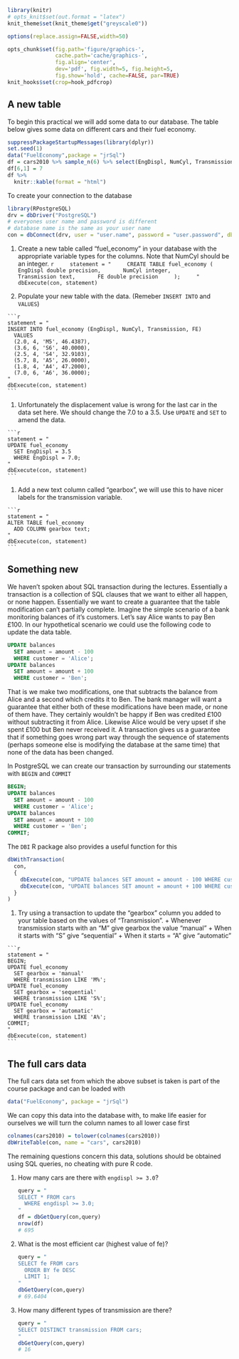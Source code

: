 ```r
library(knitr)
# opts_knit$set(out.format = "latex")
knit_theme$set(knit_theme$get("greyscale0"))

options(replace.assign=FALSE,width=50)

opts_chunk$set(fig.path='figure/graphics-', 
               cache.path='cache/graphics-', 
               fig.align='center', 
               dev='pdf', fig.width=5, fig.height=5, 
               fig.show='hold', cache=FALSE, par=TRUE)
knit_hooks$set(crop=hook_pdfcrop)
```


## A new table

To begin this practical we will add some data to our database. The table below gives some data on different cars and their fuel economy.

```r
suppressPackageStartupMessages(library(dplyr))
set.seed(1)
data("FuelEconomy",package = "jrSql")
df = cars2010 %>% sample_n(6) %>% select(EngDispl, NumCyl, Transmission, FE) 
df[6,1] = 7
df %>%
  knitr::kable(format = "html")
```

To create your connection to the database 

```r
library(RPostgreSQL)
drv = dbDriver("PostgreSQL")
# everyones user name and password is different
# database name is the same as your user name
con = dbConnect(drv, user = "user.name", password = "user.password", dbname = "user.dbname")
```


  (1) Create a new table called "fuel_economy" in your database with the appropriate variable types for the columns. Note that NumCyl should be an integer. 
    ```r
    statement = "
    CREATE TABLE fuel_economy (
      EngDispl double precision,
      NumCyl integer, 
      Transmission text,
      FE double precision
    );
    "
    dbExecute(con, statement)
    ```
      
  (1) Populate your new table with the data. (Remeber `INSERT INTO` and `VALUES`)
  
    ```r
    statement = "
    INSERT INTO fuel_economy (EngDispl, NumCyl, Transmission, FE)
      VALUES 
      (2.0, 4, 'M5', 46.4387),
      (3.6, 6, 'S6', 40.0000),
      (2.5, 4, 'S4', 32.9103),
      (5.7, 8, 'A5', 26.0000),
      (1.8, 4, 'A4', 47.2000),
      (7.0, 6, 'A6', 36.0000);
    "
    dbExecute(con, statement)
    ```
  
  (1) Unfortunately the displacement value is wrong for the last car in the data set here. We should change the 7.0 to a 3.5. Use `UPDATE` and `SET` to amend the data.
  
    ```r
    statement = "
    UPDATE fuel_economy
      SET EngDispl = 3.5 
      WHERE EngDispl = 7.0;
    "
    dbExecute(con, statement)
    ```
  
  (1) Add a new text column called "gearbox", we will use this to have nicer labels for the transmission variable.
  
    ```r
    statement = "
    ALTER TABLE fuel_economy
      ADD COLUMN gearbox text;
    "
    dbExecute(con, statement)
    ```
  
## Something new

We haven't spoken about SQL transaction during the lectures. Essentially a transaction is a collection of SQL clauses that we want to either all happen, or none happen. Essentially we want to create a guarantee that the table modification can't partially complete. Imagine the simple scenario of a bank monitoring balances of it's customers. Let's say Alice wants to pay Ben £100. In our hypothetical scenario we could use the following code to update the data table.

```sql
UPDATE balances
  SET amount = amount - 100
  WHERE customer = 'Alice';
UPDATE balances
  SET amount = amount + 100
  WHERE customer = 'Ben';
```

That is we make two modifications, one that subtracts the balance from Alice and a second which credits it to Ben. The bank manager will want a guarantee that either both of these modifications have been made, or none of them have. They certainly wouldn't be happy if Ben was credited £100 without subtracting it from Alice. Likewise Alice would be very upset if she spent £100 but Ben never received it. A transaction gives us a guarantee that if something goes wrong part way through the sequence of statements (perhaps someone else is modifying the database at the same time) that none of the data has been changed.

In PostgreSQL we can create our transaction by surrounding our statements with `BEGIN` and `COMMIT`

```sql
BEGIN;
UPDATE balances
  SET amount = amount - 100
  WHERE customer = 'Alice';
UPDATE balances
  SET amount = amount + 100
  WHERE customer = 'Ben';
COMMIT;
```

The `DBI` R package also provides a useful function for this

```r
dbWithTransaction(
  con, 
  {
    dbExecute(con, "UPDATE balances SET amount = amount - 100 WHERE customer = 'Alice';")
    dbExecute(con, "UPDATE balances SET amount = amount + 100 WHERE customer = 'Ben';")
  }
)
```

  (1) Try using a transaction to update the "gearbox" column you added to your table based on the values of "Transmission". 
    + Whenever transmission starts with an "M" give gearbox the value "manual"
    + When it starts with "S" give "sequential"
    + When it starts = "A" give "automatic"
    
    ```r
    statement = "
    BEGIN;
    UPDATE fuel_economy
      SET gearbox = 'manual'
      WHERE transmission LIKE 'M%';
    UPDATE fuel_economy
      SET gearbox = 'sequential'
      WHERE transmission LIKE 'S%';
    UPDATE fuel_economy
      SET gearbox = 'automatic'
      WHERE transmission LIKE 'A%';
    COMMIT;
    "
    dbExecute(con, statement)
    ```
    
## The full cars data

The full cars data set from which the above subset is taken is part of the course package and can be loaded with

```r
data("FuelEconomy", package = "jrSql")
```

We can copy this data into the database with, to make life easier for ourselves we will turn the column names to all lower case first

```r
colnames(cars2010) = tolower(colnames(cars2010))
dbWriteTable(con, name = "cars", cars2010)
```

The remaining questions concern this data, solutions should be obtained using SQL queries, no cheating with pure R code.

(1) How many cars are there with `engdispl >= 3.0`?

    ```r
    query = "
    SELECT * FROM cars
      WHERE engdispl >= 3.0;
    "
    df = dbGetQuery(con,query)
    nrow(df)
    # 695
    ```

(1) What is the most efficient car (highest value of fe)?

    ```r
    query = "
    SELECT fe FROM cars
      ORDER BY fe DESC
      LIMIT 1;
    "
    dbGetQuery(con,query)
    # 69.6404
    ```

(1) How many different types of transmission are there?

    ```r
    query = "
    SELECT DISTINCT transmission FROM cars;
    "
    dbGetQuery(con,query)
    # 16
    ```

